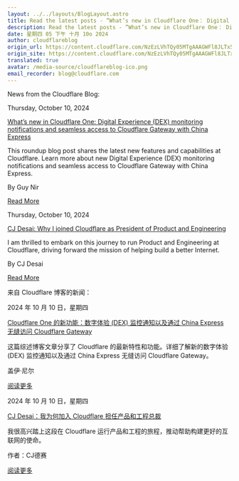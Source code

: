 ```yaml
---
layout: ../../layouts/BlogLayout.astro
title: Read the latest posts - ”What’s new in Cloudflare One： Digital Experience (DEX) monitoring notifications and seamless access to Cloudflare Gateway with China Express”
description: Read the latest posts - ”What’s new in Cloudflare One： Digital Experience (DEX) monitoring notifications and seamless access to Cloudflare Gateway with China Express”
date: 星期四 05 下午 十月 10o 2024
author: cloudflareblog
origin_url: https://content.cloudflare.com/NzEzLVhTQy05MTgAAAGWFl8JLTx5VzAxibhOjbHeGuHIKVZulcTz_y91WvSFgh-JrdYHhM4dtcvbhuT7sgjrZW-IW54=
origin_site: https://content.cloudflare.com/NzEzLVhTQy05MTgAAAGWFl8JLTx5VzAxibhOjbHeGuHIKVZulcTz_y91WvSFgh-JrdYHhM4dtcvbhuT7sgjrZW-IW54=
translated: true
avatar: /media-source/cloudflareblog-ico.png
email_recorder: blog@cloudflare.com
---
```



<Reference client:only="react" title="Read the latest posts - ”What’s new in Cloudflare One： Digital Experience (DEX) monitoring notifications and seamless access to Cloudflare Gateway with China Express”" url="https://content.cloudflare.com/NzEzLVhTQy05MTgAAAGWFl8JLTx5VzAxibhOjbHeGuHIKVZulcTz_y91WvSFgh-JrdYHhM4dtcvbhuT7sgjrZW-IW54=" />

<Detail client:only="react">
	News from the Cloudflare Blog:

Thursday, October 10, 2024

[What’s new in Cloudflare One: Digital Experience (DEX) monitoring notifications and seamless access to Cloudflare Gateway with China Express](https://content.cloudflare.com/NzEzLVhTQy05MTgAAAGWFl8JLTx5VzAxibhOjbHeGuHIKVZulcTz_y91WvSFgh-JrdYHhM4dtcvbhuT7sgjrZW-IW54=)

This roundup blog post shares the latest new features and capabilities at Cloudflare. Learn more about new Digital Experience (DEX) monitoring notifications and seamless access to Cloudflare Gateway with China Express.

By Guy Nir

[Read More](https://content.cloudflare.com/NzEzLVhTQy05MTgAAAGWFl8JLTx5VzAxibhOjbHeGuHIKVZulcTz_y91WvSFgh-JrdYHhM4dtcvbhuT7sgjrZW-IW54=)

Thursday, October 10, 2024

[CJ Desai: Why I joined Cloudflare as President of Product and Engineering](https://content.cloudflare.com/NzEzLVhTQy05MTgAAAGWFl8JLfWU7d4Fw0d6sf6WJbOnLV0TFXhBu0QhR43KojxnppTiSje8hVt96gUK0jLxCpegZYo=)

I am thrilled to embark on this journey to run Product and Engineering at Cloudflare, driving forward the mission of helping build a better Internet. 

By CJ Desai

[Read More](https://content.cloudflare.com/NzEzLVhTQy05MTgAAAGWFl8JLfWU7d4Fw0d6sf6WJbOnLV0TFXhBu0QhR43KojxnppTiSje8hVt96gUK0jLxCpegZYo=)


</Detail>

来自 Cloudflare 博客的新闻：

2024 年 10 月 10 日，星期四

[Cloudflare One 的新功能：数字体验 (DEX) 监控通知以及通过 China Express 无缝访问 Cloudflare Gateway](https://content.cloudflare.com/NzEzLVhTQy05MTgAAAGWFl8JLTx5VzAxibhOjbHeGuHIKVZulcTz_y91WvSFgh-JrdYHhM4dtcvbhuT7sgjrZW-IW54=)

这篇综述博客文章分享了 Cloudflare 的最新特性和功能。详细了解新的数字体验 (DEX) 监控通知以及通过 China Express 无缝访问 Cloudflare Gateway。

盖伊·尼尔

[阅读更多](https://content.cloudflare.com/NzEzLVhTQy05MTgAAAGWFl8JLTx5VzAxibhOjbHeGuHIKVZulcTz_y91WvSFgh-JrdYHhM4dtcvbhuT7sgjrZW-IW54=)

2024 年 10 月 10 日，星期四

[CJ Desai：我为何加入 Cloudflare 担任产品和工程总裁](https://content.cloudflare.com/NzEzLVhTQy05MTgAAAGWFl8JLfWU7d4Fw0d6sf6WJbOnLV0TFXhBu0QhR43KojxnppTiSje8hVt96gUK0jLxCpegZYo=)

我很高兴踏上这段在 Cloudflare 运行产品和工程的旅程，推动帮助构建更好的互联网的使命。 

作者：CJ德赛

[阅读更多](https://content.cloudflare.com/NzEzLVhTQy05MTgAAAGWFl8JLfWU7d4Fw0d6sf6WJbOnLV0TFXhBu0QhR43KojxnppTiSje8hVt96gUK0jLxCpegZYo=)


